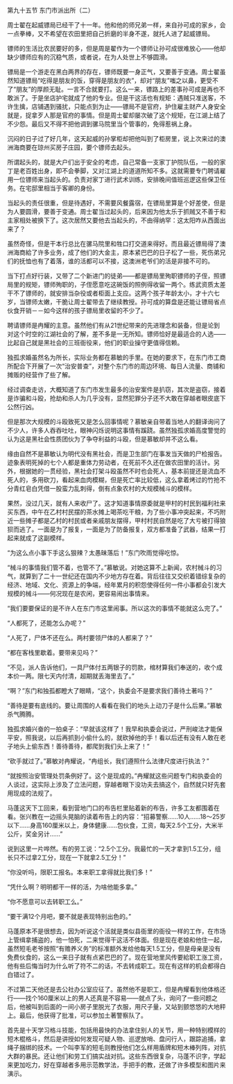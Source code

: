 

第九十五节 东门市派出所（二）

周士翟在起威镖局已经干了十一年。他和他的师兄弟一样，来自孙可成的家乡，会一点拳棒，又不希望在农田里把自己折磨的半身不遂，就托人进了起威镖局。

镖师的生活比农民要好的多，但是周是翟作为一个镖师让孙可成很难放心――他却缺少镖师应有的沉稳气质，或者说，在为人处世上不够圆滑。

镖局是一个游走在黑白两界的存在，镖师既要一身正气，又要善于变通。周士翟虽然知道镖局“吃得是朋友的饭，穿得是朋友的衣”，却对“朋友”嗤之以鼻，更受不了“朋友”的厚颜无耻。一言不合就要打。这么一来，镖路上的差事孙可成是再也不敢派了。于是坐店护宅就成了他的专业。但是干这活也有规矩：遇贼只准送客，不许生擒，店铺遇到骚扰，只能点到为止――镖局不是官府，护住雇主财产人身安全就是，捉拿歹人那是官府的事情。但是周士翟却屡次破了这个规矩，在江湖上结了不少怨。最后又不得不把他调到骡马院里当个管事的，免得惹祸上身。

沉闷的日子过了好几年，这天起威的孙掌柜却把他叫到了柜房里，说上次来过的澳洲海商要在琼州买房子庄园，要个镖师去起头。

所谓起头的，就是大户们出于安全的考虑，自己常备一支家丁护院队伍，一般的家丁是老百姓出身，即不会拳脚，又对江湖上的道道所知不多。这就需要专门聘请雇用一位镖师来当起头的。负责对家丁进行武术训练，安排晚间值班巡逻这些保卫任务。在宅邸里相当于客卿的身份。

当起头的责任很重，但是待遇好，不需要风餐露宿，在镖局里算是个好差使，但是为人要圆滑，要善于变通。周士翟当过起头的，后来因为他太乐于抓贼又不善于和主家相处被换下了。这次居然又要他去当起头的，不由得纳罕：这太阳咋从西面出来了？

虽然奇怪，但是干本行总比在骡马院里和牲口打交道来得好。而且最近镖局得了澳洲海商給了许多业务，成了他们的大金主，原本紧巴巴的日子松了一些，死伤弟兄们的抚恤也有了着落，谁的活都可以不接，这澳洲老爷们的活是非接不可的。

当下打点好行装，又带了二个新进门的徒弟――都是镖局里殉职镖师的子侄，照镖局里的规矩，镖师殉职的，子侄愿意吃这碗饭的照例得收留一两个。练武资质太差干不了镖师的，就安排当杂役或者柜面上支应。这两个孩子年龄太小，才十六七岁，当镖师太嫩，干脆让周士翟带去了继续教授。孙可成的算盘是还能让镖局省点伙食开销－－如今这样的孩子镖局里收留的不少了。

聘请镖师是冉耀的主意。虽然他们有从21世纪带来的先进理念和装备，但是论到对这个时空的江湖社会的了解，差不多是一无所知。镖师恰好是最适合的人选――比起自己就是黑社会的三班衙役来，他们的职业操守更值得信赖。

独孤求婚虽然名为所长，实际业务都在慕敏的手里。在她的要求下，在东门市工商所配合下开展了一次“治安普查”，对整个东门市的周边环境、每日人流量、商铺和摊贩的经营作了些了解。

经过调查走访，大概知道了东门市发生最多的治安案件是扒窃，其次是盗窃，接着是诈骗和斗殴，抢劫和杀人为几乎没有，显然犯罪分子还不大敢在穿越者眼皮底下公然行凶。

但是那次大规模的斗殴致死又是怎么回事情呢？慕敏亲自带着当地人的翻译询问了不少人，许多人吞吞吐吐，眼神闪烁说明这事情有蹊跷。虽然独孤求婚高度警觉的认为这是黑社会性质团伙为了争夺利益的斗殴，但是慕敏却并不这么看。

缘由自然不是慕敏认为明代没有黑社会，而是卫生部门在事发当天做的尸检报告。迹象表明死掉的七个人都是重体力劳动者，在死前不久还在做农田里的活计。另外，根据她的一贯经验，黑社会打架斗殴虽然不时也会死人，基本前提还是流血不死人的，多用砍刀，看起来血肉模糊，但是死亡率比较低，这么拿着烤过的竹抢不分青红皂白凭借一股蛮力乱刺得，倒有点象农村的大规模械斗的模样。

果然，没过几天，就有人来收尸了。这才知道事情原委就是甲村的村民到福利社来买东西，中午在乙村村民摆的茶水摊上喝茶吃干粮，为了些小事冲突起来，不巧附近一些摊子都是乙村的村民或者亲戚朋友摆得，甲村村民自然是吃了大亏被打得狼狈而逃了。一面是为了报复，一面是为了防备报复，双方都准备了武器，结果一打起来就成了这副模样。

“为这么点小事下手这么狠辣？太愚昧落后！”东门吹雨觉得吃惊。

“械斗的事情我们管不着，也管不了。”慕敏说。对她这算不上新闻，农村械斗的习气，就算到了二十一世纪还在国内不少地方存在着。背后往往又交织着错综复杂的经济、地域、文化、资源上的争端，经年累月的积怨使得任何一件小事都会引发大规模的械斗――何况现在是农闲，更容易闹出事情来。

“我们要要保证的是不许人在东门市这里闹事。所以这次的事情不能就这么完了。”

“人都死了，还能怎么办呢？”

“人死了，尸体不还在么。两村要领尸体的人都来了？”

“都在客栈里歇着。要带来见吗？”

“不见，派人告诉他们，一具尸体付五两银子的罚款，棺材算我们奉送的，收个成本价一两。限七天内付清，超期就丢海里去了。”

“啊？”东门和独孤都瞪大了眼睛，“这个，执委会不是要求我们善待土著吗？”

“善待是要有底线的。要让周围的人看看在我们的地头上动刀子是什么后果。”慕敏杀气腾腾。

独孤求婚兴奋的一拍桌子：“早就该这样了！我早和执委会说过，严刑峻法才能保平安，照我说，以后再抓到小偷什么的，就砍掉他的手！看以后还有没有人敢在老子地头上偷东西！善待善待，都爬到我们头上来了！”

“砍手就过了。”慕敏对冉耀说，“冉组长，我们遵照什么法律尺度进行执法？”

“就按照治安管理处罚条例好了。这个是现成的。”冉耀就这些问题专门和执委会的人谈过，这实际上涉及了立法问题，穿越者眼下没功夫去搞这个，自然就只好先套用现成的法规了。

马蓬这天下工回来，看到营地门口的布告栏里贴着新的布告，许多工友都围着在看。张兴教在一边摇头晃脑的读着布告上的内容：“招募警察……10人……18～25岁以下……身高160厘米以上，身体健康……包伙食，工资，每天2.5个工分，大米半公斤，奖金另计……”

说到这里一片哗然。有的劳工说：“2.5个工分。我最忙的一天才拿到1.5工分，组长只不过拿2工分，现在一下就拿2.5工分！”

“你没听吗，限职工报名。本来职工拿得就比我们多！”

“凭什么啊？明明都干一样的活，为啥他能多拿。”

“你不愿意可以去转职工么。”

“要干满12个月吧，要不就是表现特别出色的。”

马蓬原本不是很想去，因为听说这个活就是类似县衙里的衙役一样的工作，在市场上管缉拿捕盗的，他一怕死，二来觉得干这活不体面。但是现在老娘和他住一起，虽然短毛老爷按照“有赡养义务”的标准额外发给他每天1.5工分，但是母亲是没有免费伙食的，这么一来日子就有点紧巴巴的了。现在营地里风传要給职工涨工资，他有些后悔当时为什么听了符不二的话，不去转成职工。现在有这样的机会都得白白错过了。

不过第二天他还是去公社办公室应征了。虽然他不是职工，但是冉耀看到他体格还行――找个160厘米以上的男人还真是不容易――就点了头，询问了一些问题之后，他被叫到后面的一间小房子里脱光了衣服，用尺子量，又站到颤悠悠的大地秤上。最后，他获得了批准，可以参加土著警察队了。

首先是十天学习格斗技能，包括用最快的办法拿住别人的关节，用一种特别模样的短木棍格斗，然后是讲授如何发现可疑人物、巡逻放哨、盘问行人，跟踪追捕，拿绳子捆绑的技术。一个叫李军的短毛则教授他们怎么样用盾牌和短木棒列阵，对抗大群的暴民。还让他们和劳工们搞实战对抗。这些东西很复杂，马蓬不识字，学起来更加吃力，好在穿越者多用示范教学法，手把手的教，还做了许多模型和图片来演示。

